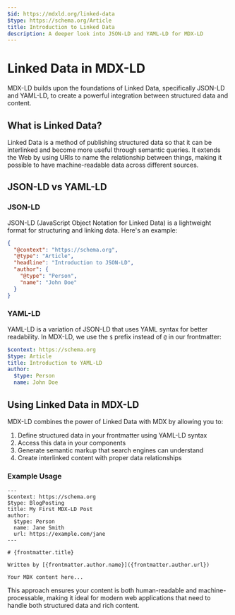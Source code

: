 ```yaml
---
$id: https://mdxld.org/linked-data
$type: https://schema.org/Article
title: Introduction to Linked Data
description: A deeper look into JSON-LD and YAML-LD for MDX-LD
---
```


# Linked Data in MDX-LD

MDX-LD builds upon the foundations of Linked Data, specifically JSON-LD and YAML-LD, to create a powerful integration between structured data and content.

## What is Linked Data?

Linked Data is a method of publishing structured data so that it can be interlinked and become more useful through semantic queries. It extends the Web by using URIs to name the relationship between things, making it possible to have machine-readable data across different sources.

## JSON-LD vs YAML-LD

### JSON-LD
JSON-LD (JavaScript Object Notation for Linked Data) is a lightweight format for structuring and linking data. Here's an example:

```json
{
  "@context": "https://schema.org",
  "@type": "Article",
  "headline": "Introduction to JSON-LD",
  "author": {
    "@type": "Person",
    "name": "John Doe"
  }
}
```

### YAML-LD
YAML-LD is a variation of JSON-LD that uses YAML syntax for better readability. In MDX-LD, we use the `$` prefix instead of `@` in our frontmatter:

```yaml
$context: https://schema.org
$type: Article
title: Introduction to YAML-LD
author:
  $type: Person
  name: John Doe
```

## Using Linked Data in MDX-LD

MDX-LD combines the power of Linked Data with MDX by allowing you to:

1. Define structured data in your frontmatter using YAML-LD syntax
2. Access this data in your components
3. Generate semantic markup that search engines can understand
4. Create interlinked content with proper data relationships

### Example Usage

```mdx
---
$context: https://schema.org
$type: BlogPosting
title: My First MDX-LD Post
author:
  $type: Person
  name: Jane Smith
  url: https://example.com/jane
---

# {frontmatter.title}

Written by [{frontmatter.author.name}]({frontmatter.author.url})

Your MDX content here...
```

This approach ensures your content is both human-readable and machine-processable, making it ideal for modern web applications that need to handle both structured data and rich content.
